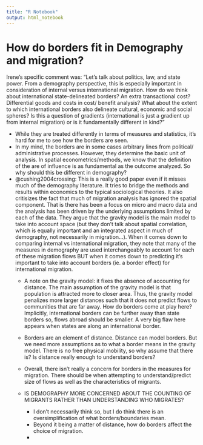 ```yaml
---
title: "R Notebook"
output: html_notebook
---
```


# How do borders fit in Demography and migration?

Irene's specific comment was: "Let's talk about politics, law, and state power. From a demography perspective, this is especially important in consideration of internal versus international migration. How do we think about international state-delineated borders? An extra transactional cost? Differential goods and costs in cost/ benefit analysis? What about the extent to which international borders also delineate cultural, economic and social spheres? Is this a question of gradients (international is just a gradient up from internal migration) or is it fundamentally different in kind?"
  
  - While they are treated differently in terms of measures and statistics, it's hard for me to see how the borders are seen. 
  - In my mind, the borders are in some cases arbitrary lines from political/ administrative processes. However, they determine the basic unit of analysis. In spatial econometrics/methods, we know that the definition of the are of influence is as fundamental as the outcome analyzed. So why should this be different in demography?
  - @cushing2004crossing: This is a really good paper even if it misses much of the demography literature. It tries to bridge the methods and results within economics to the typical sociological theories. It also critisizes the fact that much of migration analysis has ignored the spatial component. That is there has been a focus on micro and macro data and the analysis has been driven by the underlying assumptions limited by each of the data. They argue that the gravity model is the main model to take into account space (but they don't talk about spatial correlation, which is equally important and an integrated aspect in much of demography, not necessarily in migration...). When it comes down to comparing internal vs international migration, they note that many of the measures in demography are used interchangeably to account for each of these migration flows BUT when it comes down to predicting it's important to take into account borders (ie. a border effect) for international migration. 
    - A note on the gravity model: it fixes the absence of accounting for distance. The main assumption of the gravity model is that population is attracted more to closer area. Thus, the gravity model penalizes more larger distances such that it does not predict flows to communities that are far away. How do borders come at play here? Implicitly, international borders can be further away than state borders so, flows abroad should be smaller. A very big flaw here appears when states are along an international border. 
    - Borders are an element of distance. Distance can model borders. But we need more assumptions as to what a border means in the gravity model. There is no free physical mobility, so why assume that there is? Is distance really enough to understand borders?
    
    - Overall, there isn't really a concern for borders in the measures for migration. There should be when attempting to understand/predict size of flows as well as the characteristics of migrants.
    
    - IS DEMOGRAPHY MORE CONCERNED ABOUT THE COUNTING OF MIGRANTS RATHER THAN UNDERSTANDING WHO MIGRATES?
      - I don't necessarily think so, but I do think there is an oversimplification of what borders/boundaries mean.
      - Beyond it being a matter of distance, how do borders affect the choice of migration. 
      -



